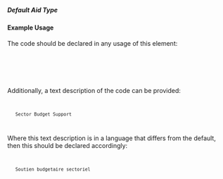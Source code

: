 ===== Default Aid Type ===== 
{{for revison 1.02}}

==== Example Usage ====

The code should be declared in any usage of this element:

<code xml>
   <default-aid-type code="A02"/>
</code>

Additionally, a text description of the code can be provided:

<code xml>
    <default-aid-type code="A02">Sector Budget Support</default-aid-type>
</code>

Where this text description is in a language that differs from the default, then this should be declared accordingly:

<code xml>
    <default-aid-type code="A02" xml:lang="fr">Soutien budgetaire sectoriel</default-aid-type>
</code>

